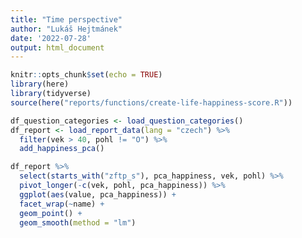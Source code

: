 ```yaml
---
title: "Time perspective"
author: "Lukáš Hejtmánek"
date: '2022-07-28'
output: html_document
---
```


```r
knitr::opts_chunk$set(echo = TRUE)
library(here)
library(tidyverse)
source(here("reports/functions/create-life-happiness-score.R"))
```

```r
df_question_categories <- load_question_categories()
df_report <- load_report_data(lang = "czech") %>%
  filter(vek > 40, pohl != "O") %>%
  add_happiness_pca()
```

```r
df_report %>%
  select(starts_with("zftp_s"), pca_happiness, vek, pohl) %>%
  pivot_longer(-c(vek, pohl, pca_happiness)) %>%
  ggplot(aes(value, pca_happiness)) + 
  facet_wrap(~name) + 
  geom_point() + 
  geom_smooth(method = "lm")
```